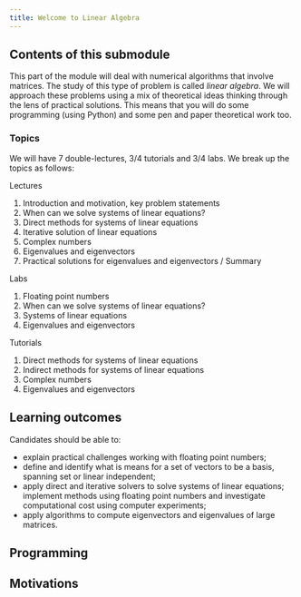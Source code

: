 ```yaml
---
title: Welcome to Linear Algebra
---
```


## Contents of this submodule

This part of the module will deal with numerical algorithms that involve matrices. The study of this type of problem is called *linear algebra*. We will approach these problems using a mix of theoretical ideas thinking through the lens of practical solutions. This means that you will do some programming (using Python) and some pen and paper theoretical work too.

### Topics

We will have 7 double-lectures, 3/4 tutorials and 3/4 labs. We break up the topics as follows:

Lectures

1. Introduction and motivation, key problem statements
2. When can we solve systems of linear equations?
3. Direct methods for systems of linear equations
4. Iterative solution of linear equations
5. Complex numbers
6. Eigenvalues and eigenvectors
7. Practical solutions for eigenvalues and eigenvectors / Summary

Labs

1. Floating point numbers
2. When can we solve systems of linear equations?
3. Systems of linear equations
4. Eigenvalues and eigenvectors

Tutorials

1. Direct methods for systems of linear equations
2. Indirect methods for systems of linear equations
3. Complex numbers
4. Eigenvalues and eigenvectors

## Learning outcomes

Candidates should be able to:

-	explain practical challenges working with floating point numbers;
-	define and identify what is means for a set of vectors to be a basis, spanning set or linear independent;
-	apply direct and iterative solvers to solve systems of linear equations; implement methods using floating point numbers and investigate computational cost using computer experiments;
-	apply algorithms to compute eigenvectors and eigenvalues of large matrices.

## Programming

## Motivations
